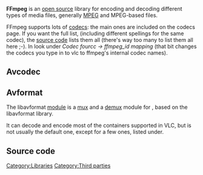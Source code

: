 {{website|FFmpeg|https://ffmpeg.org/}}
{{open}}

'''FFmpeg''' is an [[open source]] library for encoding and decoding different types of media files, generally [[MPEG]] and MPEG-based files.

FFmpeg supports lots of [[codec]]s: the main ones are included on the codecs page. If you want the full list, (including different spellings for the same codec), the [[source code]] lists them all (there's way too many to list them all here <span title="wink">;-)</span>. In {{VLCSourceFile|modules/codec/avcodec/fourcc.c}} look under ''Codec fourcc -> ffmpeg_id mapping'' (that bit changes the codecs you type in to vlc to ffmpeg's internal codec names).

== Avcodec ==
{{See|Documentation:Modules/avcodec}}

== Avformat ==
{{See also|Documentation:Modules/avformat}}

The libavformat [[module]] is a [[mux]] and a [[demux]] module for {{VLC}}, based on the libavformat library.

It can decode and encode most of the containers supported in VLC, but is not usually the default one, except for a few ones, listed under.

{{mux|id=gxf|mod=avformat|encoder=y}}
{{mux|id=mxf|mod=avformat|encoder=n}}
{{mux|id=flv|mod=avformat|encoder=y}}
{{mux|id=nut|mod=avformat|encoder=y}}
{{mux|id=webm|mod=avformat|encoder=y}}
{{mux|id=rm|mod=avformat|encoder=n}}

==Source code==
{{file|modules/codec/avcodec/fourcc.c|codec}}

[[Category:Libraries]]
[[Category:Third parties]]

{{stub}}